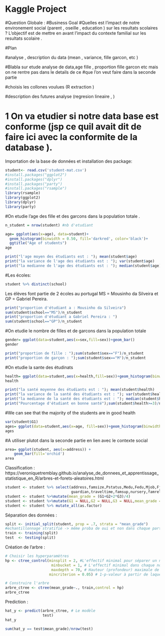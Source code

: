 # Kaggle Project

#Question Globale :
#Business Goal 
#Quelles est l'impact de notre environement social (parent , oseille , education ) sur  les resultats  scolaires ? L'objectif est de mettre en avant l'impact du contexte familial sur les resultats scolaire . 


#Plan 

#analyse , description du data (mean , variance, fille garcon, etc )

#Blabla sur etude analyse de data,age fille , proportion fille garcon etc mais on ne rentre pas dans le details de ce 
#que l'on veut faire dans la seconde partie   

#choisis les collones voulues (R extraction ) 

#description des futures analyse (regresion lineaire , )




# 1 On va etudier si notre data base est conforme (jsp ce quil avait dit de faire ici avec la conformite de la database ).

Importation de la base de données et installation des package:

```r
student<- read.csv('student-mat.csv')
#install.packages("ggplot2")
#install.packages("dplyr")
#install.packages("party")
#install.packages("rsample")
library(rsample)
library(ggplot2)
library(dplyr)
library(party)
```


#On etudie l'age  des fille et des garcons dans la population totale .

```r
n_student = nrow(student) #nb d'etudiant

age= ggplot(aes(x=age), data=student)+
  geom_histogram(binwidth = 0.50, fill='darkred', color='black')+
  ggtitle("Age of students")
age
```
```r
print("l'age moyen des étudiants est : "); mean(student$age)
print("la variance de l'age des étudiants est : "); var(student$age)
print("la medianne de l'age des étudiants est : "); median(student$age)
```

#Les écoles:
```r
student %>% distinct(school)
```
Les élèves font partie de 2 écoles au portugal MS = Mousinho da Silveira et GP = Gabriel Pereira.

```r
print("proportion d'étudiant a : Mousinho da Silveira")
sum(student$school=="MS")/n_student
print("proportion d'étudiant a Gabriel Pereira : ")
sum(student$school=="GP")/n_student

```


#On etudie le nombre de filles et de garcons dans la population totale 

```r
gender= ggplot(data=student,aes(x=sex,fill=sex))+geom_bar()
gender
```
```r
print("proportion de fille : ");sum(student$sex=="F")/n_student
print("proportion de garçon : ");sum(student$sex=="M")/n_student
```

#On etudie la sante des étudinats 

```r
health= ggplot(data=student,aes(x=health,fill=sex))+geom_histogram(binwidth=0.5, fill='salmon')
health
```
```r
print("la santé moyenne des étudiants est : "); mean(student$health)
print("la variance de la santé des étudiants est : "); var(student$health)
print("la medianne de la santé des étudiants est : "); median(student$health)
print("Pourcentage d'étudiant en bonne santé");sum(student$health>=3)/n_student

```

#We can see that the majority of the students are in good health


```r
var(student$G1)
ages= ggplot(data=student,aes(x=age, fill=sex))+geom_histogram(binwidth=0.50)
ages
```


#A utiliser plutot dans la seconde partie en lien avec le contexte social 

```r
area= ggplot(student, aes(x=address)) +
    geom_bar(fill='orchid')
area 
```
Classification :
https://veroniquetremblay.github.io/analyse_de_donnees_et_apprentissage_statistique_en_R/arbres-et-forets-aleatoires.html

```r
student <- student %>% select(address,famsize,Pstatus,Medu,Fedu,Mjob,Fjob,reason,
                              guardian,traveltime,famsup,nursery,famrel,G1,G2,G3)
student <- student %>%mutate(mean_grade = (G1+G2+2*G3)/4)
student <- student %>%mutate(G1 = NULL,G2 = NULL,G3 = NULL,mean_grade = mean_grade >= 10)
student <- student %>% mutate_all(as.factor)
```

Séparation des données :

```r
split <- initial_split(student, prop = .7, strata = "mean_grade")
#echantillonnage stratifié -> même proba de oui et non dans chaque partie
train <- training(split)
test  <- testing(split)
```

Création de l'arbre :

```r
# Choisir les hyperparamètres
hp <- ctree_control(minsplit = 2, #L'effectif minimal pour séparer un noeud 
                     minbucket = 1, # L'effectif minimal dans chaque noeud terminal
                     maxdepth = 70, # Hauteur (profondeur) maximale de l'arbre
                    mincriterion = 0.05) # 1-p-valeur à partir de laquelle on souhaite cesser la croissance)

# Construire l'arbre
arbre_ctree <- ctree(mean_grade~., train,control = hp)
arbre_ctree
```

Prediction :

```r
hat_y <- predict(arbre_ctree, # Le modèle
                 test)
hat_y
```
```r
sum(hat_y == test$mean_grade)/nrow(test)
```

